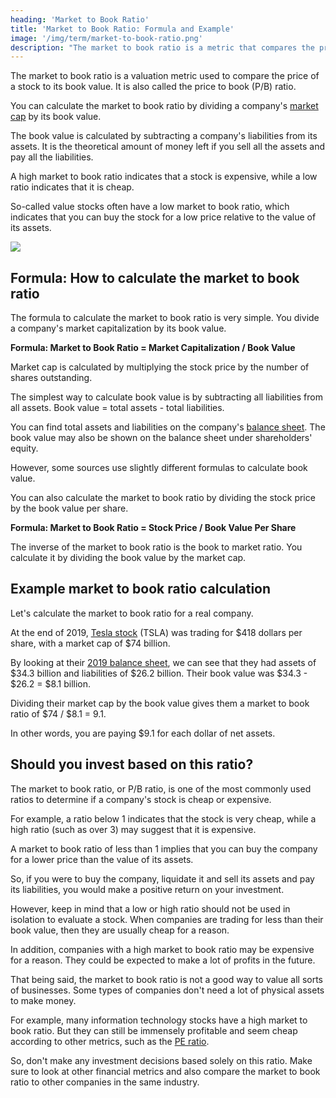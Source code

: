 ```yaml
---
heading: 'Market to Book Ratio'
title: 'Market to Book Ratio: Formula and Example'
image: '/img/term/market-to-book-ratio.png'
description: "The market to book ratio is a metric that compares the price of a stock to its book value. It tells you the price the market is putting on the company's assets."
---
```


The market to book ratio is a valuation metric used to compare the price of a stock to its book value. It is also called the price to book (P/B) ratio.

You can calculate the market to book ratio by dividing a company's [market cap](/term/market-capitalization/) by its book value.

The book value is calculated by subtracting a company's liabilities from its assets. It is the theoretical amount of money left if you sell all the assets and pay all the liabilities.

A high market to book ratio indicates that a stock is expensive, while a low ratio indicates that it is cheap.

So-called value stocks often have a low market to book ratio, which indicates that you can buy the stock for a low price relative to the value of its assets.

<img
	src="/img/term/market-to-book-ratio.png"
	text="Market to book ratio formulas"
	width={960}
	height={480}
	className="add-border"
/>

<Mobile1Article />

## Formula: How to calculate the market to book ratio

The formula to calculate the market to book ratio is very simple. You divide a company's market capitalization by its book value.

**Formula: Market to Book Ratio = Market Capitalization / Book Value**

Market cap is calculated by multiplying the stock price by the number of shares outstanding.

The simplest way to calculate book value is by subtracting all liabilities from all assets. Book value = total assets - total liabilities.

You can find total assets and liabilities on the company's [balance sheet](/term/balance-sheet/). The book value may also be shown on the balance sheet under shareholders' equity.

However, some sources use slightly different formulas to calculate book value.

You can also calculate the market to book ratio by dividing the stock price by the book value per share.

**Formula: Market to Book Ratio = Stock Price / Book Value Per Share**

The inverse of the market to book ratio is the book to market ratio. You calculate it by dividing the book value by the market cap.

## Example market to book ratio calculation

Let's calculate the market to book ratio for a real company.

At the end of 2019, [Tesla stock](/stocks/tsla/) (TSLA) was trading for $418 dollars per share, with a market cap of $74 billion.

By looking at their [2019 balance sheet](/stocks/tsla/financials/balance-sheet/), we can see that they had assets of $34.3 billion and liabilities of $26.2 billion. Their book value was $34.3 - $26.2 = $8.1 billion.

Dividing their market cap by the book value gives them a market to book ratio of $74 / $8.1 = 9.1.

In other words, you are paying $9.1 for each dollar of net assets.

## Should you invest based on this ratio?

The market to book ratio, or P/B ratio, is one of the most commonly used ratios to determine if a company's stock is cheap or expensive.

For example, a ratio below 1 indicates that the stock is very cheap, while a high ratio (such as over 3) may suggest that it is expensive.

A market to book ratio of less than 1 implies that you can buy the company for a lower price than the value of its assets.

So, if you were to buy the company, liquidate it and sell its assets and pay its liabilities, you would make a positive return on your investment.

However, keep in mind that a low or high ratio should not be used in isolation to evaluate a stock. When companies are trading for less than their book value, then they are usually cheap for a reason.

In addition, companies with a high market to book ratio may be expensive for a reason. They could be expected to make a lot of profits in the future.

That being said, the market to book ratio is not a good way to value all sorts of businesses. Some types of companies don't need a lot of physical assets to make money.

For example, many information technology stocks have a high market to book ratio. But they can still be immensely profitable and seem cheap according to other metrics, such as the [PE ratio](/term/pe-ratio/).

So, don't make any investment decisions based solely on this ratio. Make sure to look at other financial metrics and also compare the market to book ratio to other companies in the same industry.
